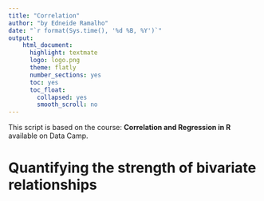 ```yaml
---
title: "Correlation"
author: "by Edneide Ramalho"
date: "`r format(Sys.time(), '%d %B, %Y')`"
output: 
    html_document:
      highlight: textmate
      logo: logo.png
      theme: flatly
      number_sections: yes
      toc: yes
      toc_float:
        collapsed: yes
        smooth_scroll: no
---
```


This script is based on the course: **Correlation and Regression in R** available on Data Camp.

# Quantifying the strength of bivariate relationships
